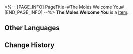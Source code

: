 <%-- [PAGE_INFO]
PageTitle=#The Moles Welcome You#
[END_PAGE_INFO] --%>
{{Item Infobox
|id          = 21005
|image       = Item The Moles Welcome You.png
|type        = 
|invCategory = Light Cone
|rarity      = 4
|effect      = Light Cone for the Path of {{Color|h|Destruction}}. The Light Cone ability is only effective for characters of this Path.
|description = ''"Moles, moles,"<br />"Leaving our holes,"<br />"Smart moles fear naught foes,"<br />"Moles, moles,"<br />"Bite your toes!"''
}}
'''The Moles Welcome You''' is a [[Item]].

==Other Languages==
{{Other Languages
|en   = The Moles Welcome You
|zhs  = 鼹鼠党欢迎你
|zht  = 鼴鼠黨歡迎你
|ja   = モグラ{{Rubi|党|とう}}へようこそ
|ko   = 두더지파가 환영해
|es   = Los Topos te dan la bienvenida
|fr   = Bienvenue chez les Taupes
|ru   = Кроты приветствуют тебя
|th   = The Moles Welcome You
|vi   = Băng Chuột Chũi Hoan Nghênh
|de   = Die Maulwürfe heißen dich willkommen
|id   = The Moles Welcome You
|pt   = As Toupeiras Te Dão Boas-vindas
}}

==Change History==
{{Change History|2.0}}